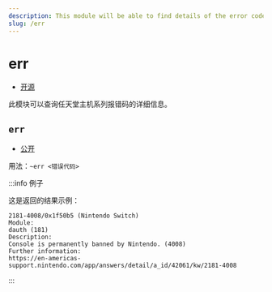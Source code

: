 ```yaml
---
description: This module will be able to find details of the error code for the host series
slug: /err
---
```


# err

-   [开源](/docs/help/faq#为什么有些模块没有开源)

此模块可以查询任天堂主机系列报错码的详细信息。

## `err`

-   [公开](permissions)

用法：`~err <错误代码>`

:::info 例子

这是返回的结果示例：

```
2181-4008/0x1f50b5 (Nintendo Switch)
Module:
dauth (181)
Description:
Console is permanently banned by Nintendo. (4008)
Further information:
https://en-americas-support.nintendo.com/app/answers/detail/a_id/42061/kw/2181-4008
```

:::
